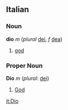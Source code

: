 ==Italian==
===Noun===
'''dio''' ''m'' (''plural'' [[dei]], ''f'' [[dea]])

# [[god]]

===Proper Noun===
'''Dio''' ''m'' (''plural'': [[dei]])

# [[God]]

[[it:Dio]]